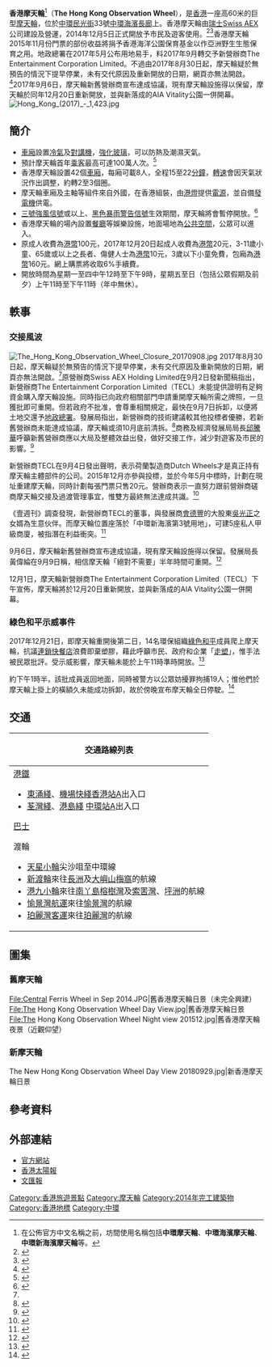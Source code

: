 '''香港摩天輪'''<ref>在公佈官方中文名稱之前，坊間使用名稱包括'''中環摩天輪'''、'''中環海濱摩天輪'''、'''中環新海濱摩天輪'''等。</ref>（'''The Hong Kong Observation Wheel'''），是[[香港|香港]]一座高60米的巨型[[摩天輪|摩天輪]]，位於[[中環|中環]][[民光街|民光街]]33號[[中環海濱長廊|中環海濱長廊]]上。香港摩天輪由[[瑞士|瑞士]][[Swiss_AEX|Swiss AEX]]公司建設及營運，2014年12月5日正式開放予市民及遊客使用。<ref>{{cite web|url=http://hk.apple.nextmedia.com/realtime/news/20141205/53198687|title=中環摩天輪已獲發牌 下午5時開幕|date=2014-12-05|accessdate=2014-12-20}}</ref><ref>{{cite web|url=http://www.hkt.com/About+HKT/Press+information/Press%20Information%20Detail?pop=Y&guid=aa89386f9991a410VgnVCM1000006a8ba8c0____&language=zh_HK|title=香港摩天輪 ﹣世界級維港景緻的獨特體驗|date=2014-12-05|accessdate=2015-02-28|archive-date=2015-04-02|archive-url=https://web.archive.org/web/20150402121744/http://www.hkt.com/About+HKT/Press+information/Press%20Information%20Detail?pop=Y&guid=aa89386f9991a410VgnVCM1000006a8ba8c0____&language=zh_HK|dead-url=no}}</ref>香港摩天輪2015年11月份門票的部份收益將捐予香港海洋公園保育基金以作亞洲野生生態保育之用。地政總署在2017年5月公布用地易手，料2017年9月轉交予新營辦商The Entertainment Corporation Limited。不過由2017年8月30日起，摩天輪疑於無預告的情況下提早停業，未有交代原因及重新開放的日期，網頁亦無法開啟。<ref name="#1">{{cite news|author1=羅卓敏、黃靜薇、朱韻斐、李慧妍|title=中環摩天輪無預告下提早停業　持9張門票市民感失望|url=https://www.hk01.com/%E6%B8%AF%E8%81%9E/115674/%E4%B8%AD%E7%92%B0%E6%91%A9%E5%A4%A9%E8%BC%AA%E7%84%A1%E9%A0%90%E5%91%8A%E4%B8%8B%E6%8F%90%E6%97%A9%E5%81%9C%E6%A5%AD-%E6%8C%819%E5%BC%B5%E9%96%80%E7%A5%A8%E5%B8%82%E6%B0%91%E6%84%9F%E5%A4%B1%E6%9C%9B|accessdate=2017-08-30|publisher=香港01|date=2017-08-30}}</ref>2017年9月6日，摩天輪新舊營辦商宣布達成協議，現有摩天輪設施得以保留，摩天輪於同年12月20日重新開放，並與新落成的AIA Vitality公園一併開幕。
[[File:Hong_Kong_(2017)_-_1,423.jpg|thumb]]

== 簡介 ==
*[[車廂|車廂]]設置[[冷氣|冷氣]]及[[對講機|對講機]]，[[強化玻璃|強化玻璃]]，可以防熱及潮濕天氣。
*預計摩天輪首年[[乘客|乘客]]最高可達100萬人次。<ref>{{cite web|url=http://www.singpao.com/xw/yw/201412/t20141206_539999.html|title=香港摩天輪開轉啦！|date=2014-12-06|accessdate=2014-12-20|deadurl=yes|archiveurl=https://web.archive.org/web/20150627044217/http://www.singpao.com/xw/yw/201412/t20141206_539999.html|archivedate=2015-06-27}}</ref>
*香港摩天輪設置42個[[車廂|車廂]]，每廂可載8人，全程15至22[[分鐘|分鐘]]，[[轉速|轉速]]會因天氣狀況作出調整，約轉2至3個圈。
*摩天輪車廂及主軸等組件來自外國，在香港組裝，由[[港燈|港燈]]提供[[電源|電源]]，並自備[[發電機|發電機]]供電。
*[[三號強風信號|三號強風信號]]或以上、[[黑色暴雨警告信號|黑色暴雨警告信號]]生效期間，摩天輪將會暫停開放。<ref>{{cite web|url=http://hk.apple.nextmedia.com/news/art/20140716/18802097|title=中環摩天輪　頂得住10號風球|accessdate=2014-12-20|author=|date=2014-07-16|publisher=蘋果日報}}</ref>
*香港摩天輪的場內設置[[餐廳|餐廳]]等娛樂設施，地面場地為[[公共空間|公共空間]]，公眾可以進入。
*原成人收費為[[港幣|港幣]]100元，2017年12月20日起成人收費為[[港幣|港幣]]20元，3-11歲小童、65歲或以上之長者、傷健人士為[[港幣|港幣]]10元，3歲以下小童免費，包廂為[[港幣|港幣]]160元。網上購票將收取6%手續費。
*開放時間為星期一至四中午12時至下午9時，星期五至日（包括公眾假期及前夕）上午11時至下午11時（年中無休）。

== 軼事 ==
=== 交接風波 ===
[[File:The_Hong_Kong_Observation_Wheel_Closure_20170908.jpg|thumb]]
2017年8月30日起，摩天輪疑於無預告的情況下提早停業，未有交代原因及重新開放的日期，網頁亦無法開啟。<ref name="#1"/>原營辦商Swiss AEX Holding Limited在9月2日發新聞稿指出，新營辦商The Entertainment Corporation Limited（TECL）未能提供證明有足夠資金購入摩天輪設施。同時指已向政府相關部門申請重開摩天輪所需之牌照，一旦獲批即可重開。但若政府不批准，會尊重相關規定，最快在9月7日拆卸，以便將土地交還予[[地政總署|地政總署]]。發展局指出，新營辦商的技術建議較其他投標者優勝，若新舊營辦商未能達成協議，摩天輪或須10月底前清拆。<ref>{{cite news|author1=張雅婷|title=【中環摩天輪】原營辦商爭取重開　若政府拒絕　最快本月7日拆卸|url=https://www.hk01.com/%E6%B8%AF%E8%81%9E/116525/-%E4%B8%AD%E7%92%B0%E6%91%A9%E5%A4%A9%E8%BC%AA-%E5%8E%9F%E7%87%9F%E8%BE%A6%E5%95%86%E7%88%AD%E5%8F%96%E9%87%8D%E9%96%8B-%E8%8B%A5%E6%94%BF%E5%BA%9C%E6%8B%92%E7%B5%95-%E6%9C%80%E5%BF%AB%E6%9C%AC%E6%9C%887%E6%97%A5%E6%8B%86%E5%8D%B8|accessdate=2017-09-03|publisher=香港01|date=2017-09-02}}</ref>商務及經濟發展局局長[[邱騰華|邱騰華]]呼籲新舊營辦商應以大局及整體效益出發，做好交接工作，減少對遊客及市民的影響。<ref>{{cite news|title=中環摩天輪或需拆卸重建？ 邱騰華：冀新舊營辦商以大局為重|url=https://www.hk01.com/%E6%B8%AF%E8%81%9E/116752/%E4%B8%AD%E7%92%B0%E6%91%A9%E5%A4%A9%E8%BC%AA%E6%88%96%E9%9C%80%E6%8B%86%E5%8D%B8%E9%87%8D%E5%BB%BA-%E9%82%B1%E9%A8%B0%E8%8F%AF-%E5%86%80%E6%96%B0%E8%88%8A%E7%87%9F%E8%BE%A6%E5%95%86%E4%BB%A5%E5%A4%A7%E5%B1%80%E7%82%BA%E9%87%8D|accessdate=2017-09-04|publisher=香港01|date=2017-09-04}}</ref>

新營辦商TECL在9月4日發出聲明，表示荷蘭製造商Dutch Wheels才是真正持有摩天輪主體部件的公司。2015年12月亦參與投標，並於今年5月中標時，計劃在現址重建摩天輪，同時計劃每張門票只售20元。營辦商表示一直努力跟前營辦商磋商摩天輪交接及過渡管理事宜，惟雙方最終無法達成共識。<ref>{{cite news|title=摩天輪新營辦商正跟荷蘭製造商磋商收購主體部件 票價大眾化|url=https://topick.hket.com/article/1896448/%E6%91%A9%E5%A4%A9%E8%BC%AA%E6%96%B0%E7%87%9F%E8%BE%A6%E5%95%86%E6%AD%A3%E8%B7%9F%E8%8D%B7%E8%98%AD%E8%A3%BD%E9%80%A0%E5%95%86%E7%A3%8B%E5%95%86%E6%94%B6%E8%B3%BC%E4%B8%BB%E9%AB%94%E9%83%A8%E4%BB%B6%20%E7%A5%A8%E5%83%B9%E5%A4%A7%E7%9C%BE%E5%8C%96|accessdate=2017-09-04|publisher=香港經濟日報|date=2017-09-04}}</ref>

《壹週刊》調查發現，新營辦商TECL的董事，與發展商[[會德豐|會德豐]]的大股東[[吳光正|吳光正]]之女婿為生意伙伴。而摩天輪位置座落於「中環新海濱第3號用地」，可建5座私人甲級商廈，被指潛在利益衝突。<ref>{{cite news|title=【中環摩天輪】海濱甲級商廈大計上馬 獨家揭新營辦商與九倉吳光正女婿關係|url=http://hk.apple.nextmedia.com/nextplus/%E6%99%82%E4%BA%8B%E8%A6%81%E8%81%9E/article/20170904/2_545440_0/-%E4%B8%AD%E7%92%B0%E6%91%A9%E5%A4%A9%E8%BC%AA-%E6%B5%B7%E6%BF%B1%E7%94%B2%E7%B4%9A%E5%95%86%E5%BB%88%E5%A4%A7%E8%A8%88%E4%B8%8A%E9%A6%AC-%E7%8D%A8%E5%AE%B6%E6%8F%AD%E6%96%B0%E7%87%9F%E8%BE%A6%E5%95%86%E8%88%87%E4%B9%9D%E5%80%89%E5%90%B3%E5%85%89%E6%AD%A3%E5%A5%B3%E5%A9%BF%E9%97%9C%E4%BF%82|accessdate=2017-09-04|publisher=蘋果日報|date=2017-09-04}}</ref>

9月6日，摩天輪新舊營辦商宣布達成協議，現有摩天輪設施得以保留。發展局長黃偉綸在9月9日稱，相信摩天輪「絕對不需要」半年時間可重開。<ref>{{cite news|title=黃偉綸：摩天輪半年內可重開|url=https://news.mingpao.com/pns/dailynews/web_tc/article/20170910/s00002/1504979387850|accessdate=2017-09-10|publisher=明報|date=2017-09-10}}</ref>

12月1日，摩天輪新營辦商The Entertainment Corporation Limited（TECL）下午宣佈，摩天輪將於12月20日重新開放，並與新落成的AIA Vitality公園一併開幕。

=== 綠色和平示威事件 ===
2017年12月21日，即摩天輪重開後第二日，14名環保組織[[綠色和平|綠色和平]]成員爬上摩天輪，抗議[[連鎖快餐店|連鎖快餐店]]浪費即棄塑膠，藉此呼籲市民、政府和企業「[[走塑|走塑]]」，惟手法被民眾批評。受示威影響，摩天輪未能於上午11時準時開放。<ref>{{cite news|title=綠色和平突襲中環摩天輪籲停用即棄塑膠　職員料下午始重開|url=http://s.nextmedia.com/realtime/a.php?i=20171221&s=6996647&a=57608412|publisher=蘋果日報|date=2017-12-21}}</ref>

約下午1時半，該批成員返回地面，同時被警方以公眾妨擾罪拘捕19人；惟他們於摩天輪上掛上的橫額久未能成功拆卸，故於傍晚宣布摩天輪全日停駛。<ref>{{cite news|url=http://s.nextmedia.com/realtime/a.php?i20171221&s=6996647&a=57608412|title=中環摩天輪傍晚宣佈全日停運　仍未能拆除綠色和平橫額|author=|date=2017-12-21|work=|publisher=蘋果日報|accessdate=}}</ref>

==交通==
{| class="mw-collapsible mw-collapsed wikitable" style="background:yellow; margin: 0 auto; width: auto;" 
! 交通路線列表
|-
|
;[[港鐵|港鐵]]
*[[東涌綫|東涌綫]]、[[機場快綫_(港鐵)|機場快綫]][[香港站|香港站]]A出入口
*[[荃灣綫|荃灣綫]]、[[港島綫|港島綫]] [[中環站|中環站]]A出入口
;[[香港巴士|巴士]]
{{港島巴士簡單列表|2|4X|5X|7|11|12|15|15C|25|91|722|780}}
{{過海隧道巴士簡單列表|307|603|673|681|948|978|H1}}
;渡輪
*[[天星小輪|天星小輪]]尖沙咀至中環線
*[[新渡輪|新渡輪]]來往[[長洲_(香港)|長洲]]及[[大嶼山|大嶼山]][[梅窩|梅窩]]的航線
*[[港九小輪|港九小輪]]來往[[南丫島|南丫島]][[榕樹灣|榕樹灣]]及[[索罟灣|索罟灣]]、[[坪洲|坪洲]]的航線
*[[愉景灣航運|愉景灣航運]]來往[[愉景灣|愉景灣]]的航線
*[[珀麗灣客運|珀麗灣客運]]來往[[珀麗灣|珀麗灣]]的航線
|}

==圖集==
===舊摩天輪===
<gallery>
File:Central Ferris Wheel in Sep 2014.JPG|舊香港摩天輪日景（未完全興建）
File:The Hong Kong Observation Wheel Day View.jpg|舊香港摩天輪日景
File:The Hong Kong Observation Wheel Night view 201512.jpg|舊香港摩天輪夜景（近觀仰望）
</gallery>

===新摩天輪===
<gallery>
The New Hong Kong Observation Wheel Day View 20180929.jpg|新香港摩天輪日景

</gallery>

== 參考資料 ==
{{Commonscat|Hong Kong Observation Wheel}}

{{reflist}}

== 外部連結 ==
*[http://www.hkow.hk/ 官方網站]
*[http://hk.news.yahoo.com/%E5%B7%A8%E5%9E%8B%E6%91%A9%E5%A4%A9%E8%BC%AA%E5%8D%81%E6%9C%88%E8%90%BD%E6%88%B6%E4%B8%AD%E7%92%B0%E6%B5%B7%E6%BF%B1-221016722.html 香港太陽報]
*[http://paper.wenweipo.com/2014/07/16/YO1407160011.htm 文匯報]

[[Category:香港旅遊景點|Category:香港旅遊景點]]
[[Category:摩天輪|Category:摩天輪]]
[[Category:2014年完工建築物|Category:2014年完工建築物]]
[[Category:香港地標|Category:香港地標]]
[[Category:中環|Category:中環]]